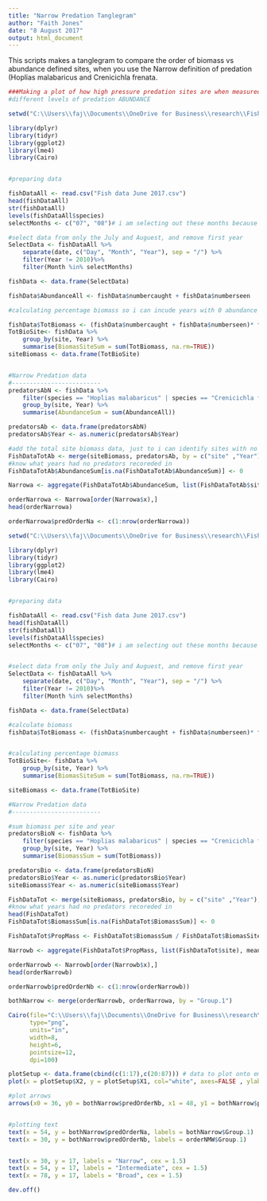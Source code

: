 ```yaml
---
title: "Narrow Predation Tanglegram"
author: "Faith Jones"
date: "8 August 2017"
output: html_document
---
```


This scripts makes a tanglegram to compare the order of biomass vs abundance
defined sites, when you use the Narrow definition of predation (Hoplias malabaricus
and Crenicichla frenata. 

```r
###Making a plot of how high pressure predation sites are when measured in 
#different levels of predation ABUNDANCE

setwd("C:\\Users\\faj\\Documents\\OneDrive for Business\\research\\FishPredation\\Data")

library(dplyr)
library(tidyr)
library(ggplot2)
library(lme4)
library(Cairo)


#preparing data 

fishDataAll <- read.csv("Fish data June 2017.csv")
head(fishDataAll)
str(fishDataAll)
levels(fishDataAll$species)
selectMonths <- c("07", "08")# i am selecting out these months because then i can use the last timepoint 

#select data from only the July and Auguest, and remove first year 
SelectData <- fishDataAll %>% 
	separate(date, c("Day", "Month", "Year"), sep = "/") %>%
	filter(Year != 2010)%>%
	filter(Month %in% selectMonths)

fishData <- data.frame(SelectData)

fishData$AbundanceAll <- fishData$numbercaught + fishData$numberseen

#calculating percentage biomass so i can incude years with 0 abundance

fishData$TotBiomass <- (fishData$numbercaught + fishData$numberseen)* fishData$weight
TotBioSite<- fishData %>% 
	group_by(site, Year) %>%
	summarise(BiomasSiteSum = sum(TotBiomass, na.rm=TRUE))
siteBiomass <- data.frame(TotBioSite)


#Narrow Predation data
#-------------------------
predatorsAbN <- fishData %>% 
	filter(species == "Hoplias malabaricus" | species == "Crenicichla frenata")  %>%
	group_by(site, Year) %>%
	summarise(AbundanceSum = sum(AbundanceAll))

predatorsAb <- data.frame(predatorsAbN)
predatorsAb$Year <- as.numeric(predatorsAb$Year)

#add the total site biomass data, just to i can identify sites with no predators 
FishDataTotAb <- merge(siteBiomass, predatorsAb, by = c("site" ,"Year"),all=TRUE) # this makes sure i 
#know what years had no predators recoreded in 
FishDataTotAb$AbundanceSum[is.na(FishDataTotAb$AbundanceSum)] <- 0

Narrowa <- aggregate(FishDataTotAb$AbundanceSum, list(FishDataTotAb$site), mean, na.rm=TRUE)

orderNarrowa <- Narrowa[order(Narrowa$x),]
head(orderNarrowa)

orderNarrowa$predOrderNa <- c(1:nrow(orderNarrowa))
```

```r
setwd("C:\\Users\\faj\\Documents\\OneDrive for Business\\research\\FishPredation\\Data")

library(dplyr)
library(tidyr)
library(ggplot2)
library(lme4)
library(Cairo)


#preparing data 

fishDataAll <- read.csv("Fish data June 2017.csv")
head(fishDataAll)
str(fishDataAll)
levels(fishDataAll$species)
selectMonths <- c("07", "08")# i am selecting out these months because then i can use the last timepoint 


#select data from only the July and Auguest, and remove first year 
SelectData <- fishDataAll %>% 
	separate(date, c("Day", "Month", "Year"), sep = "/") %>%
	filter(Year != 2010)%>%
	filter(Month %in% selectMonths)

fishData <- data.frame(SelectData)

#calculate biomass
fishData$TotBiomass <- (fishData$numbercaught + fishData$numberseen)* fishData$weight


#calculating percentage biomass
TotBioSite<- fishData %>% 
	group_by(site, Year) %>%
	summarise(BiomasSiteSum = sum(TotBiomass, na.rm=TRUE))

siteBiomass <- data.frame(TotBioSite)

#Narrow Predation data
#-------------------------

#sum biomass per site and year
predatorsBioN <- fishData %>% 
	filter(species == "Hoplias malabaricus" | species == "Crenicichla frenata") %>%
	group_by(site, Year) %>%
	summarise(BiomassSum = sum(TotBiomass))

predatorsBio <- data.frame(predatorsBioN)
predatorsBio$Year <- as.numeric(predatorsBio$Year)
siteBiomass$Year <- as.numeric(siteBiomass$Year)

FishDataTot <- merge(siteBiomass, predatorsBio, by = c("site" ,"Year"),all=TRUE) # this makes sure i 
#know what years had no predators recoreded in 
head(FishDataTot)
FishDataTot$BiomassSum[is.na(FishDataTot$BiomassSum)] <- 0

FishDataTot$PropMass <- FishDataTot$BiomassSum / FishDataTot$BiomasSiteSum

Narrowb <- aggregate(FishDataTot$PropMass, list(FishDataTot$site), mean, na.rm=TRUE)

orderNarrowb <- Narrowb[order(Narrowb$x),]
head(orderNarrowb)

orderNarrowb$predOrderNb <- c(1:nrow(orderNarrowb))

```

```r

bothNarrow <- merge(orderNarrowb, orderNarrowa, by = "Group.1")

```

```R
Cairo(file="C:\\Users\\faj\\Documents\\OneDrive for Business\\research\\bioTIME\\users\\Faith\\TriniFishPredation\\narrowAB_tangle.png",
      type="png",
      units="in", 
      width=8,
      height=6,
      pointsize=12,
      dpi=100)

plotSetup <- data.frame(cbind(c(1:17),c(20:87))) # data to plot onto emptyp plot
plot(x = plotSetup$X2, y = plotSetup$X1, col="white", axes=FALSE , ylab = " ", xlab = "  ")

#plot arrows
arrows(x0 = 36, y0 = bothNarrow$predOrderNb, x1 = 48, y1 = bothNarrow$predOrderNa, length = 0.001)


#plotting text 
text(x = 54, y = bothNarrow$predOrderNa, labels = bothNarrow$Group.1)
text(x = 30, y = bothNarrow$predOrderNb, labels = orderNMW$Group.1)


text(x = 30, y = 17, labels = "Narrow", cex = 1.5)
text(x = 54, y = 17, labels = "Intermediate", cex = 1.5)
text(x = 78, y = 17, labels = "Broad", cex = 1.5)

dev.off()

```
